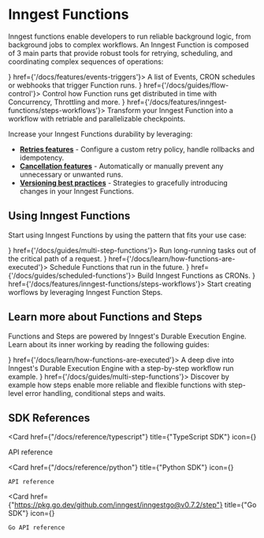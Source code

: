 
# Inngest Functions

Inngest functions enable developers to run reliable background logic, from background jobs to complex workflows.
An Inngest Function is composed of 3 main parts that provide robust tools for retrying, scheduling, and coordinating complex sequences of operations:

<CardGroup cols={1}>
  <Card title="Triggers" icon={<EventIcon />} href={'/docs/features/events-triggers'}>
    A list of Events, CRON schedules or webhooks that trigger Function runs.
  </Card>
  <Card title="Flow Control" icon={<IconPriority size={24} />} href={'/docs/guides/flow-control'}>
    Control how Function runs get distributed in time with Concurrency, Throttling and more.
  </Card>
  <Card title="Steps" icon={<StepsIcon />} href={'/docs/features/inngest-functions/steps-workflows'}>
    Transform your Inngest Function into a workflow with retriable and parallelizable checkpoints.
  </Card>
</CardGroup>


Increase your Inngest Functions durability by leveraging:

- **[Retries features](/docs/guides/error-handling)** - Configure a custom retry policy, handle rollbacks and idempotency.
- **[Cancellation features](/docs/features/inngest-functions/cancellation)** - Automatically or manually prevent any unnecessary or unwanted runs.
- **[Versioning best practices](/docs/learn/versioning)** - Strategies to gracefully introducing changes in your Inngest Functions.


## Using Inngest Functions

Start using Inngest Functions by using the pattern that fits your use case:

<CardGroup cols={2}>
  <Card title="Background jobs" icon={<StepsIcon />} href={'/docs/guides/multi-step-functions'}>
    Run long-running tasks  out of the critical path of a request.
  </Card>
  <Card title="Delayed Functions" icon={<RunsIcon />} href={'/docs/learn/how-functions-are-executed'}>
    Schedule Functions that run in the future.
  </Card>
  <Card title="CRON Functions" icon={<RunsIcon />} href={'/docs/guides/scheduled-functions'}>
    Build Inngest Functions as CRONs.
  </Card>
  <Card title="Workflows" icon={<RunsIcon />} href={'/docs/features/inngest-functions/steps-workflows'}>
    Start creating worflows by leveraging Inngest Function Steps.
  </Card>
</CardGroup>



## Learn more about Functions and Steps

Functions and Steps are powered by Inngest's Durable Execution Engine. Learn about its inner working by reading the following guides:

<CardGroup cols={1}>
  <Card title="How Functions are executed" icon={<RunsIcon />} href={'/docs/learn/how-functions-are-executed'}>
    A deep dive into Inngest's Durable Execution Engine with a step-by-step workflow run example.
  </Card>
  <Card title="Thinking in Steps" icon={<StepsIcon />} href={'/docs/guides/multi-step-functions'}>
    Discover by example how steps enable more reliable and flexible functions with step-level error handling, conditional steps and waits.
  </Card>
</CardGroup>


## SDK References


<CardGroup cols={3}>

  <Card 
    href={"/docs/reference/typescript"}
    title={"TypeScript SDK"}
    icon={<TypeScriptIcon size={24} />}
  >
  API reference
  </Card>

  <Card 
    href={"/docs/reference/python"}
    title={"Python SDK"}
    icon={<PythonIcon size={24} />}
  >
    API reference
  </Card>


  <Card 
    href={"https://pkg.go.dev/github.com/inngest/inngestgo@v0.7.2/step"}
    title={"Go SDK"}
    icon={<GoIcon size={24} />}
  >
    Go API reference
  </Card>

</CardGroup>
